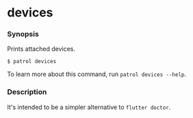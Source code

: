 # devices

### Synopsis

Prints attached devices.

```console
$ patrol devices
```

To learn more about this command, run `patrol devices --help`.

### Description

It's intended to be a simpler alternative to `flutter doctor`.
